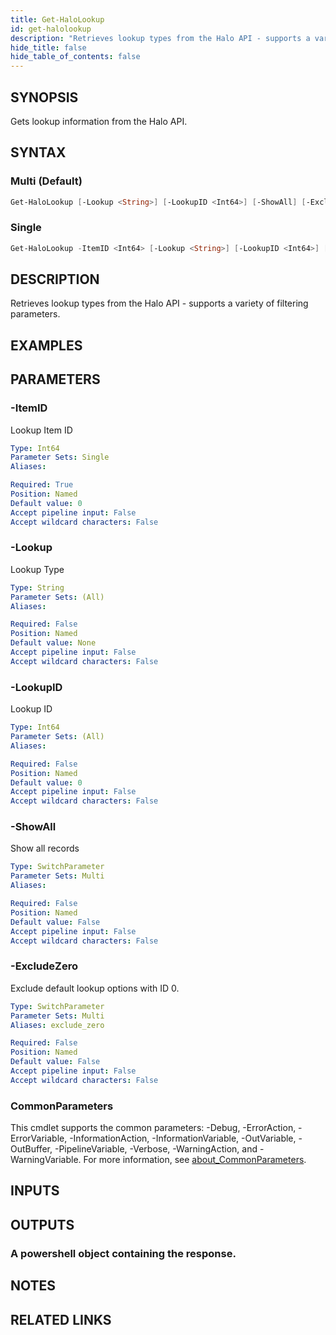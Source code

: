 ```yaml
---
title: Get-HaloLookup
id: get-halolookup
description: "Retrieves lookup types from the Halo API - supports a variety of filtering parameters."
hide_title: false
hide_table_of_contents: false
---
```


## SYNOPSIS

Gets lookup information from the Halo API.

## SYNTAX

### Multi (Default)

```powershell
Get-HaloLookup [-Lookup <String>] [-LookupID <Int64>] [-ShowAll] [-ExcludeZero] [<CommonParameters>]
```

### Single

```powershell
Get-HaloLookup -ItemID <Int64> [-Lookup <String>] [-LookupID <Int64>] [<CommonParameters>]
```

## DESCRIPTION

Retrieves lookup types from the Halo API - supports a variety of filtering parameters.

## EXAMPLES

## PARAMETERS

### -ItemID

Lookup Item ID

```yaml
Type: Int64
Parameter Sets: Single
Aliases:

Required: True
Position: Named
Default value: 0
Accept pipeline input: False
Accept wildcard characters: False
```

### -Lookup

Lookup Type

```yaml
Type: String
Parameter Sets: (All)
Aliases:

Required: False
Position: Named
Default value: None
Accept pipeline input: False
Accept wildcard characters: False
```

### -LookupID

Lookup ID

```yaml
Type: Int64
Parameter Sets: (All)
Aliases:

Required: False
Position: Named
Default value: 0
Accept pipeline input: False
Accept wildcard characters: False
```

### -ShowAll

Show all records

```yaml
Type: SwitchParameter
Parameter Sets: Multi
Aliases:

Required: False
Position: Named
Default value: False
Accept pipeline input: False
Accept wildcard characters: False
```

### -ExcludeZero

Exclude default lookup options with ID 0.

```yaml
Type: SwitchParameter
Parameter Sets: Multi
Aliases: exclude_zero

Required: False
Position: Named
Default value: False
Accept pipeline input: False
Accept wildcard characters: False
```

### CommonParameters

This cmdlet supports the common parameters: -Debug, -ErrorAction, -ErrorVariable, -InformationAction, -InformationVariable, -OutVariable, -OutBuffer, -PipelineVariable, -Verbose, -WarningAction, and -WarningVariable. For more information, see [about_CommonParameters](http://go.microsoft.com/fwlink/?LinkID=113216).

## INPUTS

## OUTPUTS

### A powershell object containing the response.

## NOTES

## RELATED LINKS
